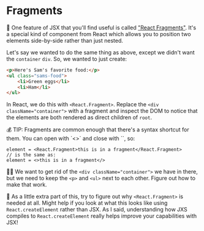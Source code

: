 # Fragments

🦉 One feature of JSX that you'll find useful is called
["React Fragments"](https://react.dev/reference/react/Fragment). It's a special
kind of component from React which allows you to position two elements
side-by-side rather than just nested.

Let's say we wanted to do the same thing as above, except we didn't want the
`container` `div`. So, we wanted to just create:

```html
<p>Here's Sam's favorite food:</p>
<ul class="sams-food">
	<li>Green eggs</li>
	<li>Ham</li>
</ul>
```

In React, we do this with `<React.Fragment>`. Replace the
`<div className="container">` with a fragment and inspect the DOM to notice that
the elements are both rendered as direct children of `root`.

<callout-info class="aside">
	💰 TIP: Fragments are common enough that there's a syntax shortcut for them.
	You can open with `<>` and close with `</>`, so:
</callout-info>

```tsx
element = <React.Fragment>this is in a fragment</React.Fragment>
// is the same as:
element = <>this is in a fragment</>
```

👨‍💼 We want to get rid of the `<div className="container">` we have in there, but
we need to keep the `<p>` and `<ul>` next to each other. Figure out how to make
that work.

💯 As a little extra part of this, try to figure out why `<React.Fragment>` is
needed at all. Might help if you look at what this looks like using
`React.createElement` rather than JSX. As I said, understanding how JXS compiles
to `React.createElement` really helps improve your capabilities with JSX!
